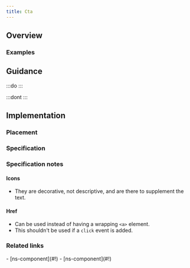 ```yaml
---
title: Cta
---
```




## Overview

<CompDetails name={componentName} />

### Examples

<Tabs>
  <TabItem label="Standard">
    <ExampleViewer type="standard" />
  </TabItem>
  <TabItem label="Extended">
    <ExampleViewer type="standard" />
  </TabItem>
</Tabs>

## Guidance

:::do
:::

:::dont
:::

## Implementation

### Placement

<Placement name={componentName} />

### Specification

<Specification name={componentName} />

### Specification notes

#### Icons

* They are decorative, not descriptive, and are there to supplement the text.

#### Href

* Can be used instead of having a wrapping `<a>` element.
* This shouldn't be used if a `click` event is added.

### Related links

<RelatedLinks name={componentName}>
- [ns-component](#!)
- [ns-component](#!)
</RelatedLinks>

